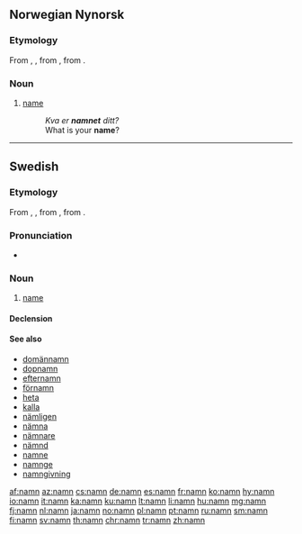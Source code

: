 {{also|nämn}}
==Norwegian Nynorsk==

===Etymology===
From {{etyl|non|nn}} {{term|namn|lang=non}}, {{term|nafn|lang=non}}, from {{etyl|gem-pro|nn}} {{m|gem-pro|*namô}}, from {{etyl|ine-pro|nn}} {{m|ine-pro|*h₁nómn̥}}.

===Noun===
{{nn-noun-n1}}

# [[name]]
#: ''Kva er '''namnet''' ditt?''
#: What is your '''name'''?

----

==Swedish==

===Etymology===
From {{etyl|non|sv}} {{term|namn|lang=sv}}, {{term|nafn|lang=non}}, from {{etyl|gem-pro|sv}} {{m|gem-pro|*namô}}, from {{etyl|ine-pro|sv}} {{m|ine-pro|*h₁nómn̥}}.

===Pronunciation===
* {{audio|Sv-namn.ogg|audio|lang=sv}}

===Noun===
{{sv-noun|n}}

# [[name]]

====Declension====
{{sv-noun-n-zero}}

====See also====
* [[domännamn]]
* [[dopnamn]]
* [[efternamn]]
* [[förnamn]]
* [[heta]]
* [[kalla]]
* [[nämligen]]
* [[nämna]]
* [[nämnare]]
* [[nämnd]]
* [[namne]]
* [[namnge]]
* [[namngivning]]

[[af:namn]]
[[az:namn]]
[[cs:namn]]
[[de:namn]]
[[es:namn]]
[[fr:namn]]
[[ko:namn]]
[[hy:namn]]
[[io:namn]]
[[it:namn]]
[[ka:namn]]
[[ku:namn]]
[[lt:namn]]
[[li:namn]]
[[hu:namn]]
[[mg:namn]]
[[fj:namn]]
[[nl:namn]]
[[ja:namn]]
[[no:namn]]
[[pl:namn]]
[[pt:namn]]
[[ru:namn]]
[[sm:namn]]
[[fi:namn]]
[[sv:namn]]
[[th:namn]]
[[chr:namn]]
[[tr:namn]]
[[zh:namn]]
